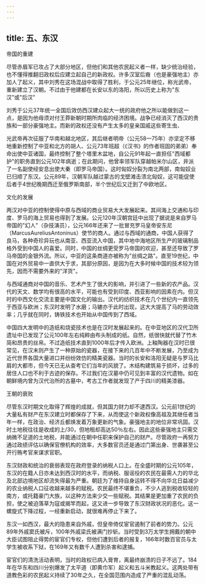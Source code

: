 ```yaml
---
---
---
```

title: 五、东汉
---



帝国的重建

尽管赤眉军已攻占了大部分地区，但他们和其他农民起义者一样，缺少统治经验，也不懂得推翻旧政权后应建立起自己的新政权。许多汉室后裔（也是豪强地主）亦加人了起义，其中刘秀在这场混战中取得了胜利，于公元25年继位，称光武帝，重新建立了汉朝。不过由于他建都在长安以东的洛阳，所以历史上称为"东汉"或"后汉"

刘秀于公元37年统一全国后效仿西汉建众起大一统的政府他之所以能做到这一点，是因为他毋须对付王莽新朝时期所肉临的经济困境。战争已经消灭了西汉的贵族和一部分豪强地主。而新的政权还没有产生太多的皇亲国戚这些寄生虫、

光武帝再次征服了华南和越北地区，其后继者明帝（公元58一75年）亦坚定不移地重新控制了中亚和北方的胡人、公元73年班超（《汉书》的作者班固的弟弟）奉命出使中亚诸国，最终控制了整个塔里木盆地，自公元91年起一直担任"西域都护"的职务直到公元102年病逝；在此期问，他曾率领军队穿越帕米尔山区，井派了一名副使经安息出使大秦（即罗马帝国）。这时匈奴分裂为南北两部，南匈奴业已归顺了东汉。公元89年，汉朝军队越过蒙古的戈壁滩击溃北匈奴，这可能促使后者于4世纪晚期西迁至俄罗斯南部，半个世纪后又迁到了中欧地区。

文化的发展



两汉对中亚的控制使得中原与西域的商业贸易大大发展起来。其间海上交通和与印度、罗马的海上贸易也得到了发展。公元120年汉朝宫廷中出现了据说是来自罗马帝国的"幻人"（杂技演员），公元166年还来了一批冒充罗马皇帝安东尼（MarcusAureliusAntoninus）使节的商人。通过与西域的通商，中国人获得了良马，各种奇珍异玩也从南亚、西亚流入中国，其中地中海地区所生产的玻璃制品格外受到中国人的喜爱。同时，中国的丝绸更受罗马帝国的欢迎，甚至还导致了罗马帝国的金银外流。所以，中亚的这条商道亦被称为"丝绸之路"。直至19世纪，中国在对外贸易中一直供大于求，其部分原因，是因为在大多时候中国的技术较为领先，因而不需要外来的"洋货"。

与西域通商对中国的音乐、艺术产生了很大的影响，并引进了一些新的农产品。汉代的天文、数学均有很高的水平，可能也有受到印度、西亚影响的因素在内。但汉时的中西文化交流主要是中国文化的输出。汉代的纺织技术在几个世纪内一直领先于西亚与欧洲；东汉时发明了水磨；马辘亦于此时出现，这大大提高了马的劳动效率；几乎就在同时，铸铁技术也开始从中国传到了西域。

中国四大发明中的造纸和烧瓷技术也是在汉时发展起来的。在中亚地区的汉代卫所遗址中已发现了公元100年左右纯粹由布头制成的纸。自然，纸很快就代替了竹木简和昂贵的丝帛。不过造纸技术直到1000年后才传入欧洲。上釉陶器在汉时已很常见，在汉末则产生了一种原始的瓷器，在接下来的几百年中不断发展，乃至成为近代世界各国大量进口并纷纷效仿的精美瓷器。当时的长安和洛阳无疑是与罗马比肩的大都市，但今天已无从查考它们当年的风貌了。木结构建筑易于损坏，过多的居住人口也不利于古迹的保存。不过我们在汉墓中仍可见到丰富的汉代遗物。如在朝鲜境内曾为汉代治所的古墓中，考古工作者就发现了产于四川的精美漆器。

王朝的衰败

尽管东汉时期文化取得了辉煌的成就，但其国力财力却不逮西汉。公元前1世纪的大量私有财产在东汉建立时都保存了下来，从而使这个新政权像高祖及其继任者当年一样，在政治、经济丘都焕发着万象更新的气象。豪强地主的地位非常巩固。汉时土地税往往是收成的上/30，但地租却高达50％左右。因此这些豪强地主只需交纳微不足道的土地税，并能通过在朝中任职来保护自己的财产。尽管政府一再努力通过政绩评估以确保官僚机构的效率，大多数官员还是通过门第出身、世袭甚至公开行贿考官来谋求官职。

东汉财政和统治的衰弱表现在政府登录的纳税人口上。在全盛时期的公元105年，东汉的在籍人日亦未达到西汉时的水平，而纳税、服谣役的农民在最需人力的华北及北部边境地区却流失得最为严重。朝廷为了维持自身运转不得不向华北日益减少的农业纳税人口征收越来越多的赋税。农民最终不堪重负，不少人逃到税收较轻的南方，或托籍豪门大族，以这种方法来少交一些赋税。其结果是更加重了农民的负担，使之被迫落草为寇或揭竿而起，这又进一步导致了东汉财政状况的恶化。这一螺旋式下降过程，一经重新启动，就很难再停止下来了。

东汉一如西汉，最大的隐患来自外戚，但皇帝倚仗宦官遏制了前者的势力。公元89年外戚窦氏被斥，100年外戚梁氏被满门抄斩。当时受到3万太学生拥戴的朝中大臣试图阻止得势的宦官们专权，但他们遭到后者的报复，166年时数百官员与太学生被收系下狱，在169年又有数千人遭到杀害和逮捕。

宦官们的清洗活动表明，当时的政权已病入膏育，离最终崩溃的日子不远了。184年在华东和四川分别爆发了太平道（即黄巾军）起义和五斗米教起义。这两处带有道教色彩的农民起义持续了30年之久，在全国范围内造成了严重的混乱动荡。